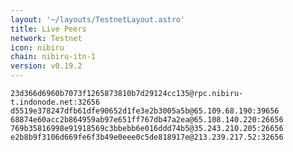 ```yaml
---
layout: '~/layouts/TestnetLayout.astro'
title: Live Peers
network: Testnet
icon: nibiru
chain: nibiru-itn-1
version: v0.19.2
---
```

```
23d366d6960b7073f1265873810b7d29124cc135@rpc.nibiru-t.indonode.net:32656 
d5519e378247dfb61dfe90652d1fe3e2b3005a5b@65.109.68.190:39656
68874e60acc2b864959ab97e651ff767db47a2ea@65.108.140.220:26656
769b35816998e91918569c3bbebb6e016ddd74b5@35.243.210.205:26656
e2b8b9f3106d669fe6f3b49e0eee0c5de818917e@213.239.217.52:32656

```